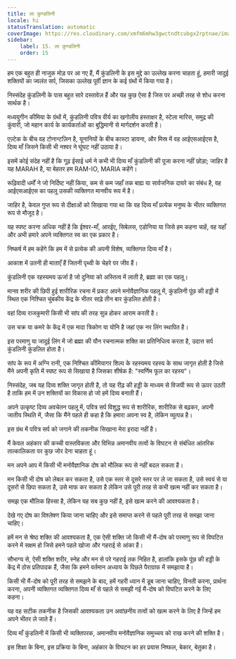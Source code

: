 ```yaml
---
title: ला कुण्डलिनी
locale: hi
statusTranslation: automatic
coverImage: https://res.cloudinary.com/xmfm6mhw3gwctndtcubgx2rptnae/image/upload/v1741354419/small_cover_la_gran_rebelion_28716e29d2.webp
sidebar:
    label: 15. ला कुण्डलिनी
    order: 15
---
```

हम एक बहुत ही नाजुक मोड़ पर आ गए हैं, मैं कुंडलिनी के इस मुद्दे का उल्लेख करना चाहता हूं, हमारी जादुई शक्तियों का ज्वलंत सर्प, जिसका उल्लेख पूर्वी ज्ञान के कई ग्रंथों में किया गया है।

निस्संदेह कुंडलिनी के पास बहुत सारे दस्तावेज़ हैं और यह कुछ ऐसा है जिस पर अच्छी तरह से शोध करना सार्थक है।

मध्ययुगीन कीमिया के ग्रंथों में, कुंडलिनी पवित्र वीर्य का खगोलीय हस्ताक्षर है, स्टेला मारिस, समुद्र की कुंवारी, जो महान कार्य के कार्यकर्ताओं का बुद्धिमानी से मार्गदर्शन करती है।

एज़्टेक के बीच वह टोनान्टज़िन है, यूनानियों के बीच कास्टा डायना, और मिस्र में वह आईएसआईएस है, दिव्य माँ जिसने किसी भी नश्वर ने घूंघट नहीं उठाया है।

इसमें कोई संदेह नहीं है कि गूढ़ ईसाई धर्म ने कभी भी दिव्य माँ कुंडलिनी की पूजा करना नहीं छोड़ा; जाहिर है यह MARAH है, या बेहतर हम RAM-IO, MARIA कहेंगे।

रूढ़िवादी धर्मों ने जो निर्दिष्ट नहीं किया, कम से कम जहाँ तक बाह्य या सार्वजनिक दायरे का संबंध है, वह आईएसआईएस का पहलू उसकी व्यक्तिगत मानवीय रूप में है।

जाहिर है, केवल गुप्त रूप से दीक्षाओं को सिखाया गया था कि वह दिव्य माँ प्रत्येक मनुष्य के भीतर व्यक्तिगत रूप से मौजूद है।

यह स्पष्ट करना अधिक नहीं है कि ईश्वर-माँ, आरईए, सिबेलस, एडोनिया या जिसे हम कहना चाहें, वह यहाँ और अभी हमारे अपने व्यक्तिगत स्व का एक प्रकार है।

निष्कर्ष में हम कहेंगे कि हम में से प्रत्येक की अपनी विशेष, व्यक्तिगत दिव्य माँ है।

आकाश में उतनी ही माताएँ हैं जितनी पृथ्वी के चेहरे पर जीव हैं।

कुंडलिनी एक रहस्यमय ऊर्जा है जो दुनिया को अस्तित्व में लाती है, ब्रह्मा का एक पहलू।

मानव शरीर की छिपी हुई शारीरिक रचना में प्रकट अपने मनोवैज्ञानिक पहलू में, कुंडलिनी पूंछ की हड्डी में स्थित एक निश्चित चुंबकीय केंद्र के भीतर साढ़े तीन बार कुंडलित होती है।

वहां दिव्य राजकुमारी किसी भी सांप की तरह सुन्न होकर आराम करती है।

उस चक्र या कमरे के केंद्र में एक मादा त्रिकोण या योनि है जहां एक नर लिंग स्थापित है।

इस परमाणु या जादुई लिंग में जो ब्रह्मा की यौन रचनात्मक शक्ति का प्रतिनिधित्व करता है, उदात्त सर्प कुंडलिनी कुंडलित होता है।

सांप के रूप में अग्नि रानी, एक निश्चित कीमियागर शिल्प के रहस्यमय रहस्य के साथ जागृत होती है जिसे मैंने अपनी कृति में स्पष्ट रूप से सिखाया है जिसका शीर्षक है: "स्वर्णिम फूल का रहस्य"।

निस्संदेह, जब यह दिव्य शक्ति जागृत होती है, तो यह रीढ़ की हड्डी के माध्यम से विजयी रूप से ऊपर उठती है ताकि हम में उन शक्तियों का विकास हो जो हमें दिव्य बनाती हैं।

अपने उत्कृष्ट दिव्य अवचेतन पहलू में, पवित्र सर्प विशुद्ध रूप से शारीरिक, शारीरिक से बढ़कर, अपनी जातीय स्थिति में, जैसा कि मैंने पहले ही कहा है कि हमारा अपना स्व है, लेकिन व्युत्पन्न है।

इस ग्रंथ में पवित्र सर्प को जगाने की तकनीक सिखाना मेरा इरादा नहीं है।

मैं केवल अहंकार की कच्ची वास्तविकता और विभिन्न अमानवीय तत्वों के विघटन से संबंधित आंतरिक तात्कालिकता पर कुछ जोर देना चाहता हूं।

मन अपने आप में किसी भी मनोवैज्ञानिक दोष को मौलिक रूप से नहीं बदल सकता है।

मन किसी भी दोष को लेबल कर सकता है, उसे एक स्तर से दूसरे स्तर पर ले जा सकता है, उसे स्वयं से या दूसरों से छिपा सकता है, उसे माफ कर सकता है लेकिन उसे पूरी तरह से कभी खत्म नहीं कर सकता है।

समझ एक मौलिक हिस्सा है, लेकिन यह सब कुछ नहीं है, इसे खत्म करने की आवश्यकता है।

देखे गए दोष का विश्लेषण किया जाना चाहिए और इसे समाप्त करने से पहले पूरी तरह से समझा जाना चाहिए।

हमें मन से श्रेष्ठ शक्ति की आवश्यकता है, एक ऐसी शक्ति जो किसी भी मैं-दोष को परमाणु रूप से विघटित करने में सक्षम हो जिसे हमने पहले खोजा और गहराई से आंका है।

सौभाग्य से, ऐसी शक्ति शरीर, स्नेह और मन से परे गहराई तक निहित है, हालांकि इसके पूंछ की हड्डी के केंद्र में ठोस प्रतिपादक हैं, जैसा कि हमने वर्तमान अध्याय के पिछले पैराग्राफ में समझाया है।

किसी भी मैं-दोष को पूरी तरह से समझने के बाद, हमें गहरी ध्यान में डूब जाना चाहिए, विनती करना, प्रार्थना करना, अपनी व्यक्तिगत व्यक्तिगत दिव्य माँ से पहले से समझी गई मैं-दोष को विघटित करने के लिए कहना।

यह वह सटीक तकनीक है जिसकी आवश्यकता उन अवांछनीय तत्वों को खत्म करने के लिए है जिन्हें हम अपने भीतर ले जाते हैं।

दिव्य माँ कुंडलिनी में किसी भी व्यक्तिपरक, अमानवीय मनोवैज्ञानिक समुच्चय को राख करने की शक्ति है।

इस शिक्षा के बिना, इस प्रक्रिया के बिना, अहंकार के विघटन का हर प्रयास निष्फल, बेकार, बेतुका है।


